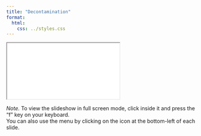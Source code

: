 ```yaml
---
title: "Decontamination"
format:
  html:
    css: ../styles.css
---
```


<iframe class="slide-deck" src="./rabo_06_decon.html" title="Decon Slides">
</iframe>

*Note.* To view the slideshow in full screen mode, click inside it and press the "f" key on your keyboard.<br />
You can also use the menu by clicking on the icon at the bottom-left of each slide.
